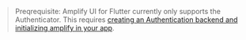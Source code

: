 > Preqrequisite: Amplify UI for Flutter currently only supports the Authenticator. This requires [creating an Authentication backend and initializing amplify in your app](https://docs.amplify.aws/lib/auth/getting-started/q/platform/flutter).
